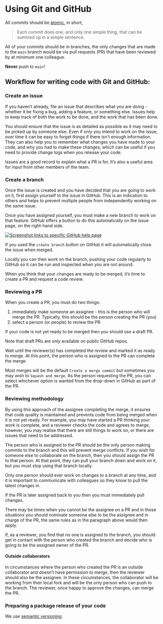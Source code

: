 # Using Git and GitHub

All commits should be [atomic](https://dev.to/samuelfaure/how-atomic-git-commits-dramatically-increased-my-productivity-and-will-increase-yours-too-4a84), in short,

> Each commit does one, and only one simple thing, that can be summed up in a simple sentence.

All of your commits should be in branches, the only changes that are made to the `main` branch would be via pull requests (PR) that have been reviewed by at minimum one colleague.

::: {.callout-important appearance="default" icon="true"}
**Never** push to `main`!
:::

## Workflow for writing code with Git and GitHub:

### Create an issue

If you haven't already, file an issue that describes what you are doing - whether it be fixing a bug, adding a feature, or something else.
Issues help to keep track of both the work to be done, and the work that has been done.

You should ensure that the issue is as detailed as possible as it may need to be picked up by someone else.
Even if only you intend to work on the issue, over time it can be easy to forget things if there isn't enough information.
They can also help you to remember what changes you have made to your code, and why you had to make these changes, which can be useful if you need to provide change logs when you release your code.

::: aside
Issues are a good record to explain what a PR is for.
It's also a useful area for input from other members of the team.
:::

### Create a branch

Once the issue is created and you have decided that you are going to work on it, first assign yourself to the issue in GitHub.
This is an indication to others and helps to prevent multiple people from independently working on the same issue.

Once you have assigned yourself, you must make a new branch to work on that feature.
GitHub offers a button to do this automatically on the issue page, on the right-hand side.

[![Screenshot links to specific GitHub help page](branch_img.png){fig-alt="Screenshot of GitHub with the hyperlink to Create a branch highlighted under the category of Development."}](https://docs.github.com/en/issues/tracking-your-work-with-issues/creating-a-branch-for-an-issue)

::: aside
If you used the `create branch` button on GitHub it will automatically close the issue when merged.
:::

Locally you can then work on the branch, pushing your code regularly to GitHub so it can be run and inspected when you are not around.

When you think that your changes are ready to be merged, it's time to create a PR and request a code review.

### Reviewing a PR

When you create a PR, you must do two things:

1.  immediately make someone an assignee - this is the person who will merge the PR.
    Typically, this should be the person creating the PR (you)
2.  select a person (or people) to review the PR

If your code is not yet ready to be merged then you should use a draft PR.

::: aside
Note that draft PRs are only available on public GitHub repos.
:::

Wait until the reviewer(s) has completed the review and marked it as ready to merge.
At this point, the person who is assigned to the PR can complete the merge.

::: aside
Most merges will be the default `Create a merge commit` but sometimes you may wish to `Squash and merge`.
As the person requesting the PR, you can select whichever option is wanted from the drop-down in GitHub as part of the PR.
:::

### Reviewing methodology

By using this approach of the assignee completing the merge, it ensures that code quality is maintained and prevents code from being merged when it is not yet ready.
For example, you may have started a PR thinking your work is complete, and a reviewer checks the code and agrees to merge, however, you may realise that there are still things to work on, or there are issues that need to be addressed.

The person who is assigned to the PR should be the only person making commits to the branch and this will prevent merge conflicts.
If you wish for someone else to collaborate on the branch, then you should assign the PR to that person.
At that point, they can pull your branch down and work on it, but you must stop using that branch locally.

::: {.callout-important appearance="default" icon="true"}
Only one person should ever work on changes to a branch at any time, and it is important to communicate with colleagues so they know to pull the latest changes in.
:::

::: aside
If the PR is later assigned back to you then you must immediately pull changes.
:::

There may be times when you cannot be the assignee on a PR and in those situations you should nominate someone else to be the assignee and in charge of the PR, the same rules as in the paragraph above would then apply.

If, as a reviewer, you find that no one is assigned to the branch, you should get in contact with the person who created the branch and decide who is going to be the assigned owner of the PR.

#### Outside collaborators

In circumstances where the person who created the PR is an outside collaborator and doesn't have permission to merge, then the reviewer should also be the assignee.
In these circumstances, the collaborator will be working from their local fork and will be the only person who can push to the branch.
The reviewer, once happy to approve the changes, can merge the PR.

### Preparing a package release of your code

We use [semantic versioning](https://semver.org/).
